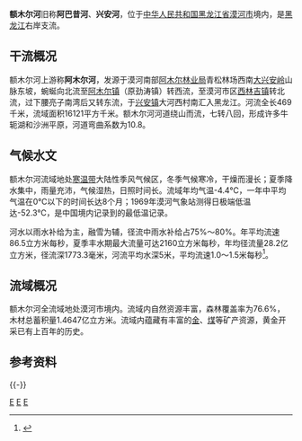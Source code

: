 {{Infobox river
| name               = 额木尔河
| name_native        = 
| image              = Bridge on Emur River, Aug 2019.jpg
| image_size         =
| image_caption      = 额木尔河上的桥梁
| river_system       = [[黑龙江|黑龙江]]水系
| progression        = 
| source1_location   = [[黑龙江省|黑龙江省]][[漠河市|漠河市]][[阿木尔林业局|阿木尔林业局]]青松林场西南[[大兴安岭|大兴安岭]]东坡
| source1_elevation  = 1010 m
| mouth_location     = 黑龙江省漠河市[[兴安镇_(漠河县)|兴安镇]]大河西村南[[黑龙江|黑龙江]]
| mouth_elevation    = 249 m
| altitude_difference= 761 m
| basin_size         = 16121 km<sup>2</sup>
| basin_countries    = {{PRC}}
| basin_cities       = 漠河市
| basin_landmarks    = 
| basin_population   = 
<!---------------------- PHYSIOGNOMY -->
| length             = 469 km
| depth_avg          = 5 m
| discharge1_location= 
| discharge1_min     = 
| discharge1_avg     = 86.5 m<sup>3</sup>/s
| discharge1_max     = 
<!---------------------- FEATURES -->
| tributaries_left   = [[老槽河|老槽河]]、[[大林河|大林河]]
| tributaries_right  = [[二龙河_(漠河)|二龙河]]
| waterbodies        = 
| waterfalls         = 
| bridges            = 
| ports              = 
| custom_label       = 
| custom_data        = 
| extra              = 
}}

'''额木尔河'''旧称'''阿巴昔河'''、'''兴安河'''，位于[[中华人民共和国|中华人民共和国]][[黑龙江省|黑龙江省]][[漠河市|漠河市]]境内，是[[黑龙江|黑龙江]]右岸支流。

==干流概况==
额木尔河上游称'''阿木尔河'''，发源于漠河南部[[阿木尔林业局|阿木尔林业局]]青松林场西南[[大兴安岭|大兴安岭]]山脉东坡，蜿蜒向北流至[[阿木尔镇|阿木尔镇]]（原劲涛镇）转西流，至漠河市区[[西林吉镇|西林吉镇]]转北流，过下腰亮子南湾后又转东流，于[[兴安镇_(漠河县)|兴安镇]]大河西村南汇入黑龙江。河流全长469千米，流域面积16121平方千米。额木尔河河道绕山而流，七转八回，形成许多牛轭湖和沙洲平原，河道弯曲系数为10.8。

==气候水文==
额木尔河流域地处[[寒温带|寒温带]]大陆性季风气候区，冬季气候寒冷，干燥而漫长；夏季降水集中，雨量充沛，气候湿热，日照时间长。流域年均气温-4.4℃，一年中平均气温在0℃以下的时间长达8个月；1969年漠河气象站测得日极端低温达-52.3℃，是中国境内记录到的最低温记录。

河水以雨水补给为主，融雪为辅，径流中雨水补给占75%～80%。年平均流速86.5立方米每秒，夏季丰水期最大流量可达2160立方米每秒，年均径流量28.2亿立方米，径流深1773.3毫米，河流平均水深5米，平均流速1.0～1.5米每秒<ref name="中国河湖大典">{{cite book zh |author=《[[中国河湖大典|中国河湖大典]]》编纂委员会 |title=《中国河湖大典·黑龙江、辽河卷》 |format=M |edition=1 |location=北京 |publisher=中国水利水电出版社 |date=2014年4月 |pages=27页 |id= ISBN 978-7-5170-1950-3}}</ref>。

==流域概况==
额木尔河全流域地处漠河市境内。流域内自然资源丰富，森林覆盖率为76.6%，木材总蓄积量1.4647亿立方米。流域内蕴藏有丰富的[[金|金]]、[[煤|煤]]等矿产资源，黄金开采已有上百年的历史。

== 参考资料 ==
{{reflist}}
{{-}}
{{黑龙江水系}}

[[Category:黑龙江河流|E]]
[[Category:黑龍江水系|E]]
[[Category:漠河市|E]]